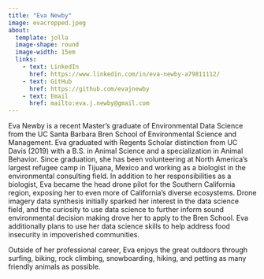 ```yaml
---
title: "Eva Newby"
image: evacropped.jpeg
about:
  template: jolla
  image-shape: round
  image-width: 15em
  links: 
    - text: LinkedIn
      href: https://www.linkedin.com/in/eva-newby-a79811112/
    - text: GitHub
      href: https://github.com/evajnewby
    - text: Email
      href: mailto:eva.j.newby@gmail.com 
---
```


Eva Newby is a recent Master's graduate of Environmental Data Science from  the UC Santa Barbara Bren School of Environmental Science and Management. Eva graduated with Regents Scholar distinction from UC Davis (2019) with a B.S. in Animal Science and a specialization in Animal Behavior. Since graduation, she has been volunteering at North America’s largest refugee camp in Tijuana, Mexico and working as a biologist in the environmental consulting field. In addition to her responsibilities as a biologist, Eva became the head drone pilot for the Southern California region, exposing her to even more of California’s diverse ecosystems. Drone imagery data synthesis initially sparked her interest in the data science field, and the curiosity to use data science to further inform sound environmental decision making drove her to apply to the Bren School. Eva additionally plans to use her data science skills to help address food insecurity in impoverished communities. 

Outside of her professional career, Eva enjoys the great outdoors through surfing, biking, rock climbing, snowboarding, hiking, and petting as many friendly animals as possible. 

